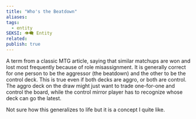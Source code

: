 ```yaml
---
title: "Who's the Beatdown"
aliases: 
tags:
  - entity
SEKSI: 👁️‍🗨️ Entity
related:
publish: true
---
```



A term from a classic MTG article, saying that similar matchups are won and lost most frequently because of role misassignment. It is generally correct for one person to be the aggressor (the beatdown) and the other to be the control deck. This is true even if both decks are aggro, or both are control. The aggro deck on the draw might just want to trade one-for-one and control the board, while the control mirror player has to recognize whose deck can go the latest.

Not sure how this generalizes to life but it is a concept I quite like.
